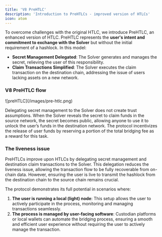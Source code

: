 ```yaml
---
title: 'V8 PreHTLC'
description: 'Introduction to PreHTLCs - improved version of HTLCs'
icon: atom
---
```


To overcome challenges with the original HTLC, we introduce PreHTLC, an enhanced version of HTLC. PreHTLC represents the **user's intent and commitment to exchange with the Solver** but without the initial requirement of a hashlock. In this model:

- **Secret Management Delegated**: The Solver generates and manages the secret, relieving the user of this responsibility.
- **Claim Transactions Simplified**: The Solver executes the claim transaction on the destination chain, addressing the issue of users lacking assets on a new network.

### V8 PreHTLC flow

<Frame>
![preHTLC](/images/pre-htlc.png)
</Frame>


<PreHtlcSteps></PreHtlcSteps>

Delegating secret management to the Solver does not create trust assumptions. When the Solver reveals the secret to claim funds in the source network, the secret becomes public, allowing anyone to use it to unlock the user’s funds in the destination network. The protocol incentivizes the release of user funds by reserving a portion of the total bridging fee as a reward for this task.

### The liveness issue

PreHTLCs improve upon HTLCs by delegating secret management and destination claim transactions to the Solver. This delegation reduces the liveness issue, allowing the transaction flow to be fully recoverable from on-chain data. However, ensuring the user is live to transmit the hashlock from the destination chain to the source chain remains crucial.

The protocol demonstrates its full potential in scenarios where:

1. **The user is running a local (light) node**: This setup allows the user to actively participate in the process, monitoring and managing transactions seamlessly.
2. **The process is managed by user-facing software**: Custodian platforms or local wallets can automate the bridging process, ensuring a smooth and efficient user experience without requiring the user to actively manage the transaction.